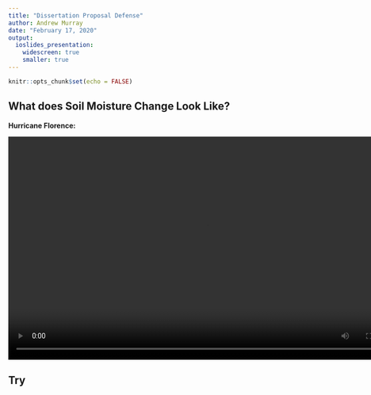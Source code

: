 ```yaml
---
title: "Dissertation Proposal Defense"
author: Andrew Murray
date: "February 17, 2020"
output:
  ioslides_presentation:
    widescreen: true
    smaller: true
---
```


```r
knitr::opts_chunk$set(echo = FALSE)
```

## {data-background-video="video/florence.mp4" data-background-size=cover}



## What does Soil Moisture Change Look Like?
**Hurricane Florence:**

<div class="centered">
<video width="800" height="450" controls>
  <source src="/img/Florence.mp4" type="video/mp4">
</video>
</div>

## Try